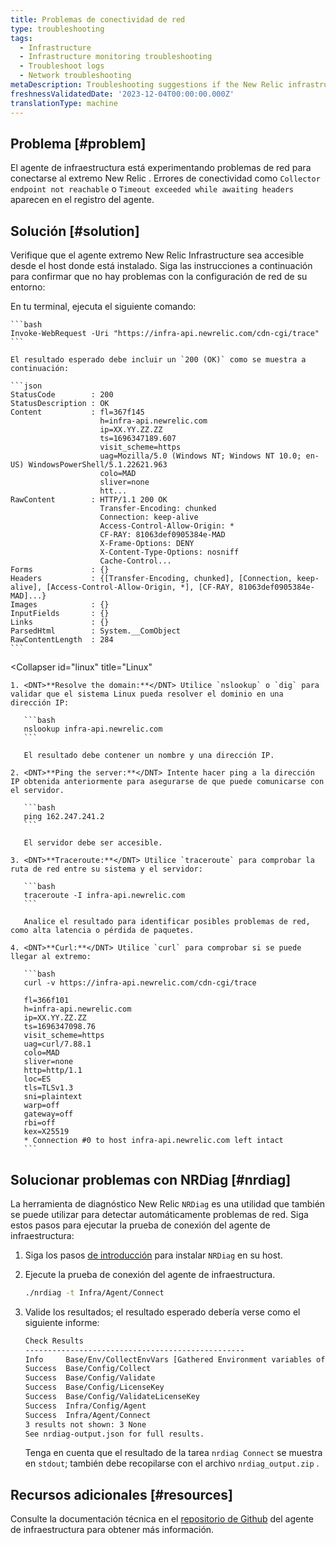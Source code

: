 ```yaml
---
title: Problemas de conectividad de red
type: troubleshooting
tags:
  - Infrastructure
  - Infrastructure monitoring troubleshooting
  - Troubleshoot logs
  - Network troubleshooting
metaDescription: Troubleshooting suggestions if the New Relic infrastructure agent is not able to connect to the New Relic endpoints
freshnessValidatedDate: '2023-12-04T00:00:00.000Z'
translationType: machine
---
```


## Problema [#problem]

El agente de infraestructura está experimentando problemas de red para conectarse al extremo New Relic . Errores de conectividad como `Collector endpoint not reachable` o `Timeout exceeded while awaiting headers` aparecen en el registro del agente.

## Solución [#solution]

Verifique que el agente extremo New Relic Infrastructure sea accesible desde el host donde está instalado. Siga las instrucciones a continuación para confirmar que no hay problemas con la configuración de red de su entorno:

<CollapserGroup>
  <Collapser
    id="windows"
    title="Windows"
  >
    En tu terminal, ejecuta el siguiente comando:

    ```bash
    Invoke-WebRequest -Uri "https://infra-api.newrelic.com/cdn-cgi/trace"
    ```

    El resultado esperado debe incluir un `200 (OK)` como se muestra a continuación:

    ```json
    StatusCode        : 200
    StatusDescription : OK
    Content           : fl=367f145
                        h=infra-api.newrelic.com
                        ip=XX.YY.ZZ.ZZ
                        ts=1696347189.607
                        visit_scheme=https
                        uag=Mozilla/5.0 (Windows NT; Windows NT 10.0; en-US) WindowsPowerShell/5.1.22621.963
                        colo=MAD
                        sliver=none
                        htt...
    RawContent        : HTTP/1.1 200 OK
                        Transfer-Encoding: chunked
                        Connection: keep-alive
                        Access-Control-Allow-Origin: *
                        CF-RAY: 81063def0905384e-MAD
                        X-Frame-Options: DENY
                        X-Content-Type-Options: nosniff
                        Cache-Control...
    Forms             : {}
    Headers           : {[Transfer-Encoding, chunked], [Connection, keep-alive], [Access-Control-Allow-Origin, *], [CF-RAY, 81063def0905384e-MAD]...}
    Images            : {}
    InputFields       : {}
    Links             : {}
    ParsedHtml        : System.__ComObject
    RawContentLength  : 284
    ```
  </Collapser>

  <Collapser
    id="linux"
    title="Linux"
  >
    1. <DNT>**Resolve the domain:**</DNT> Utilice `nslookup` o `dig` para validar que el sistema Linux pueda resolver el dominio en una dirección IP:

       ```bash
       nslookup infra-api.newrelic.com
       ```

       El resultado debe contener un nombre y una dirección IP.

    2. <DNT>**Ping the server:**</DNT> Intente hacer ping a la dirección IP obtenida anteriormente para asegurarse de que puede comunicarse con el servidor.

       ```bash
       ping 162.247.241.2
       ```

       El servidor debe ser accesible.

    3. <DNT>**Traceroute:**</DNT> Utilice `traceroute` para comprobar la ruta de red entre su sistema y el servidor:

       ```bash
       traceroute -I infra-api.newrelic.com
       ```

       Analice el resultado para identificar posibles problemas de red, como alta latencia o pérdida de paquetes.

    4. <DNT>**Curl:**</DNT> Utilice `curl` para comprobar si se puede llegar al extremo:

       ```bash
       curl -v https://infra-api.newrelic.com/cdn-cgi/trace

       fl=366f101
       h=infra-api.newrelic.com
       ip=XX.YY.ZZ.ZZ
       ts=1696347098.76
       visit_scheme=https
       uag=curl/7.88.1
       colo=MAD
       sliver=none
       http=http/1.1
       loc=ES
       tls=TLSv1.3
       sni=plaintext
       warp=off
       gateway=off
       rbi=off
       kex=X25519
       * Connection #0 to host infra-api.newrelic.com left intact
       ```
  </Collapser>
</CollapserGroup>

## Solucionar problemas con NRDiag [#nrdiag]

La herramienta de diagnóstico New Relic `NRDiag` es una utilidad que también se puede utilizar para detectar automáticamente problemas de red. Siga estos pasos para ejecutar la prueba de conexión del agente de infraestructura:

1. Siga los pasos [de introducción](/docs/new-relic-solutions/solve-common-issues/diagnostics-cli-nrdiag/diagnostics-cli-nrdiag/#get-started) para instalar `NRDiag` en su host.

2. Ejecute la prueba de conexión del agente de infraestructura.

   ```bash
   ./nrdiag -t Infra/Agent/Connect
   ```

3. Valide los resultados; el resultado esperado debería verse como el siguiente informe:

   ```bash
   Check Results
   -------------------------------------------------
   Info     Base/Env/CollectEnvVars [Gathered Environment variables of current shell.]
   Success  Base/Config/Collect
   Success  Base/Config/Validate
   Success  Base/Config/LicenseKey
   Success  Base/Config/ValidateLicenseKey
   Success  Infra/Config/Agent
   Success  Infra/Agent/Connect
   3 results not shown: 3 None
   See nrdiag-output.json for full results.
   ```

   Tenga en cuenta que el resultado de la tarea `nrdiag Connect` se muestra en `stdout`; también debe recopilarse con el archivo `nrdiag_output.zip` .

## Recursos adicionales [#resources]

Consulte la documentación técnica en el [repositorio de Github](https://github.com/newrelic/infrastructure-agent/blob/master/docs/network_troubleshooting.md) del agente de infraestructura para obtener más información.

